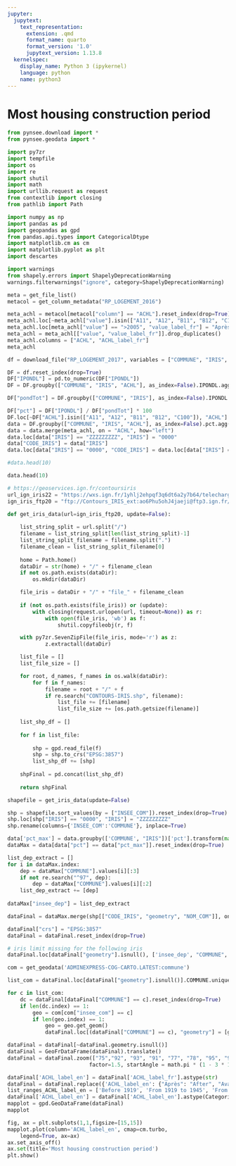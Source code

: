 ```yaml
---
jupyter:
  jupytext:
    text_representation:
      extension: .qmd
      format_name: quarto
      format_version: '1.0'
      jupytext_version: 1.13.8
  kernelspec:
    display_name: Python 3 (ipykernel)
    language: python
    name: python3
---
```


# Most housing construction period

```python
from pynsee.download import *
from pynsee.geodata import *

import py7zr
import tempfile
import os
import re
import shutil
import math
import urllib.request as request
from contextlib import closing
from pathlib import Path

import numpy as np
import pandas as pd
import geopandas as gpd
from pandas.api.types import CategoricalDtype
import matplotlib.cm as cm
import matplotlib.pyplot as plt
import descartes
```

```python
import warnings
from shapely.errors import ShapelyDeprecationWarning
warnings.filterwarnings("ignore", category=ShapelyDeprecationWarning)
```

```python
meta = get_file_list()
metacol = get_column_metadata("RP_LOGEMENT_2016")
```

```python
meta_achl = metacol[metacol["column"] == "ACHL"].reset_index(drop=True)
meta_achl.loc[~meta_achl["value"].isin(["A11", "A12", "B11", "B12", "C100"]), "value"] = ">2005"
meta_achl.loc[meta_achl["value"] == ">2005", "value_label_fr"] = "Après 2005"
meta_achl = meta_achl[["value", "value_label_fr"]].drop_duplicates()
meta_achl.columns = ["ACHL", "ACHL_label_fr"]
meta_achl
```

```python
df = download_file("RP_LOGEMENT_2017", variables = ["COMMUNE", "IRIS", "ACHL", "IPONDL"])
```

```python
DF = df.reset_index(drop=True)
DF["IPONDL"] = pd.to_numeric(DF["IPONDL"])
DF = DF.groupby(["COMMUNE", "IRIS", "ACHL"], as_index=False).IPONDL.agg("sum")
```

```python
DF["pondTot"] = DF.groupby(["COMMUNE", "IRIS"], as_index=False).IPONDL.transform('sum')
```

```python
DF["pct"] = DF["IPONDL"] / DF["pondTot"] * 100
DF.loc[~DF["ACHL"].isin(["A11", "A12", "B11", "B12", "C100"]), "ACHL"] = ">2005"
data = DF.groupby(["COMMUNE", "IRIS", "ACHL"], as_index=False).pct.agg("sum")
data = data.merge(meta_achl, on = "ACHL", how="left")
data.loc[data["IRIS"] == "ZZZZZZZZZ", "IRIS"] = "0000"
data["CODE_IRIS"] = data["IRIS"]
data.loc[data["IRIS"] == "0000", "CODE_IRIS"] = data.loc[data["IRIS"] == "0000", "COMMUNE"] + data.loc[data["IRIS"] == "0000", "IRIS"]

#data.head(10)
```

```python
data.head(10)
```

```python
# https://geoservices.ign.fr/contoursiris
url_ign_iris22 = "https://wxs.ign.fr/1yhlj2ehpqf3q6dt6a2y7b64/telechargement/inspire/CONTOURS-IRIS-PACK_2022-01$CONTOURS-IRIS_2-1__SHP__FRA_2022-01-01/file/CONTOURS-IRIS_2-1__SHP__FRA_2022-01-01.7z"
ign_iris_ftp20 = "ftp://Contours_IRIS_ext:ao6Phu5ohJ4jaeji@ftp3.ign.fr/CONTOURS-IRIS_2-1__SHP__FRA_2020-01-01.7z"

def get_iris_data(url=ign_iris_ftp20, update=False):
    
    list_string_split = url.split("/")
    filename = list_string_split[len(list_string_split)-1]
    list_string_split_filename = filename.split(".")
    filename_clean = list_string_split_filename[0]
    
    home = Path.home()
    dataDir = str(home) + "/" + filename_clean
    if not os.path.exists(dataDir):
        os.mkdir(dataDir)

    file_iris = dataDir + "/" + "file_" + filename_clean
        
    if (not os.path.exists(file_iris)) or (update):
        with closing(request.urlopen(url, timeout=None)) as r:
            with open(file_iris, 'wb') as f:
                shutil.copyfileobj(r, f)

    with py7zr.SevenZipFile(file_iris, mode='r') as z:
            z.extractall(dataDir)

    list_file = []
    list_file_size = []

    for root, d_names, f_names in os.walk(dataDir):
        for f in f_names:
            filename = root + "/" + f
            if re.search("CONTOURS-IRIS.shp", filename):
                list_file += [filename]
                list_file_size += [os.path.getsize(filename)]
    
    list_shp_df = []
                
    for f in list_file:  
               
        shp = gpd.read_file(f)
        shp = shp.to_crs("EPSG:3857")
        list_shp_df += [shp]
        
    shpFinal = pd.concat(list_shp_df)
    
    return shpFinal
```

```python
shapefile = get_iris_data(update=False)
```

```python
shp = shapefile.sort_values(by = ["INSEE_COM"]).reset_index(drop=True)
shp.loc[shp["IRIS"] == "0000", "IRIS"] = "ZZZZZZZZZ"
shp.rename(columns={'INSEE_COM':'COMMUNE'}, inplace=True)
```

```python
data['pct_max'] = data.groupby(['COMMUNE', "IRIS"])['pct'].transform(max)
dataMax = data[data["pct"] == data["pct_max"]].reset_index(drop=True)

list_dep_extract = []
for i in dataMax.index:
    dep = dataMax["COMMUNE"].values[i][:3]    
    if not re.search("^97", dep):
        dep = dataMax["COMMUNE"].values[i][:2]          
    list_dep_extract += [dep]
    
dataMax["insee_dep"] = list_dep_extract

dataFinal = dataMax.merge(shp[["CODE_IRIS", "geometry", "NOM_COM"]], on=["CODE_IRIS"], how = "left")
```

```python
dataFinal["crs"] = "EPSG:3857"
dataFinal = dataFinal.reset_index(drop=True)
```

```python
# iris limit missing for the following iris 
dataFinal.loc[dataFinal["geometry"].isnull(), ['insee_dep', "COMMUNE", "NOM_COM","CODE_IRIS", "geometry", "pct"]]
```

```python
com = get_geodata('ADMINEXPRESS-COG-CARTO.LATEST:commune')
```

```python
list_com = dataFinal.loc[dataFinal["geometry"].isnull()].COMMUNE.unique()

for c in list_com:
    dc = dataFinal[dataFinal["COMMUNE"] == c].reset_index(drop=True)
    if len(dc.index) == 1:
        geo = com[com["insee_com"] == c]
        if len(geo.index) == 1:
            geo = geo.get_geom() 
            dataFinal.loc[(dataFinal["COMMUNE"] == c), "geometry"] = [geo]
```

```python
dataFinal = dataFinal[~dataFinal.geometry.isnull()]
dataFinal = GeoFrDataFrame(dataFinal).translate()
dataFinal = dataFinal.zoom(["75","92", "93", "91", "77", "78", "95", "94"],
                          factor=1.5, startAngle = math.pi * (1 - 3 * 1/9))
```

```python
dataFinal['ACHL_label_en'] = dataFinal['ACHL_label_fr'].astype(str)
dataFinal = dataFinal.replace({'ACHL_label_en': {"Après": "After", "Avant" : "Before", "De" : "From", "à" : "to"}}, regex=True)
list_ranges_ACHL_label_en = ['Before 1919', 'From 1919 to 1945', 'From 1946 to 1970', 'From 1971 to 1990','From 1991 to 2005', 'After 2005']
dataFinal['ACHL_label_en'] = dataFinal['ACHL_label_en'].astype(CategoricalDtype(categories=list_ranges_ACHL_label_en, ordered=True))
mapplot = gpd.GeoDataFrame(dataFinal)
mapplot
```

```python
fig, ax = plt.subplots(1,1,figsize=[15,15])
mapplot.plot(column='ACHL_label_en', cmap=cm.turbo,
    legend=True, ax=ax)
ax.set_axis_off()
ax.set(title='Most housing construction period')
plt.show()
```
